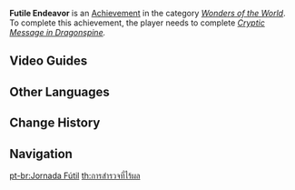 {{Achievement Infobox
|title        = 
|id           = 81038
|order id     = 1039
|category     = Wonders of the World
|description  = Discover the remains of many ruin machines.
|requirements = Complete ''[[Cryptic Message in Dragonspine]].''
|primogems    = 5
|tracking     = 
|hidden       = 1
|topic        = 
|type         = Exploration
}}
'''Futile Endeavor''' is an [[Achievement]] in the category ''[[Wonders of the World]]''. To complete this achievement, the player needs to complete ''[[Cryptic Message in Dragonspine]].''
<!--
==Trivia==
-->
==Video Guides==
{{EVT
|video1   = mbRF0-4AQHI
|caption1 = "Futile Endeavor" Achievement Guide

|video2   = 8DwX62FkxKU
|caption2 = Futile Endeavor achievment with Secret message decryption
}}

==Other Languages==
{{Other Languages
|en      = Futile Endeavor
|zhs     = 无果的远征
|zhs_rm  = Wú Guǒ de Yuǎnzhēng
|zht     = 無果的遠征
|zht_rm  = Wú Guǒ de Yuǎnzhēng
|zh_tl   = 
|ja      = 実りのない遠征
|ja_rm   = Minori no Nai Ensei
|ja_tl   = Expedition with no Ripe Crops
|ko      = 결실 없는 원정
|ko_rm   = Gyeolsil Eomneun Wonjeong
|ko_tl   = Expedition Without Result
|es      = Expedición infructuosa
|es_tl   = Fruitless Expedition
|fr      = Futile expédition
|fr_tl   = Futile Expedition
|ru      = Бесполезные усилия
|ru_tl   = Useless Efforts
|th      = การสำรวจที่ไร้ผล
|th_rm   = 
|th_tl   = 
|vi      = Cuộc viễn chinh không có kết quả
|vi_tl   = An Expedition With No Results
|de      = Fruchtlose Expedition
|de_tl   = Fruitless Expedition
|id      = Ekspedisi yang Sia-sia
|id_tl   = Futile Expedition
|pt      = Jornada Fútil
|pt_tl   = 
|tr      = Beyhude Çaba
|tr_tl   = 
|it      = Impresa futile
|it_tl   = 
}}

==Change History==
{{Change History|1.2}}
<!--
==References==
{{Reflist}}
-->
==Navigation==
{{Achievement Navbox|Wonders of the World|Exploration}}

[[pt-br:Jornada Fútil]]
[[th:การสำรวจที่ไร้ผล]]